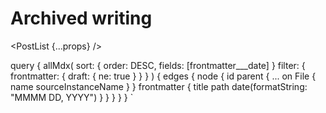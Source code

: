 

# Archived writing

<PostList {...props} />

  query {
    allMdx(
      sort: {
        order: DESC,
        fields: [frontmatter___date]
      }
      filter: {
        frontmatter: {
          draft: { ne: true }
        }
      }
    ) {
      edges {
        node {
          id
          parent {
            ... on File {
              name
              sourceInstanceName
            }
          }
          frontmatter {
            title
            path
            date(formatString: "MMMM DD, YYYY")
          }
        }
      }
    }
  }
`
